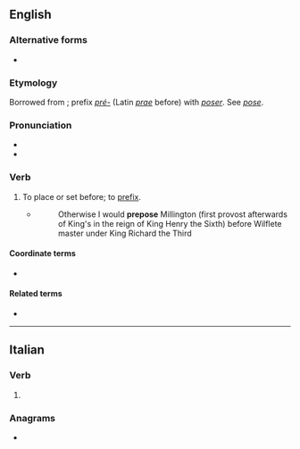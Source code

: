 {{also|préposé|prépose}}
==English==

===Alternative forms===
* {{l|en|præpose}} {{qualifier|archaic|rare}}

===Etymology===
Borrowed from {{bor|en|fr|préposer}}; prefix ''[[pré-]]'' (Latin ''[[prae]]'' before) with ''[[poser]]''. See ''[[pose]]''.

===Pronunciation===
* {{IPA|en|/pɹiːˈpəʊz/}}
* {{rhymes|en|əʊz|s=2}}

===Verb===
{{en-verb}}

# {{lb|en|transitive}} To place or set before; to [[prefix]].
#* {{RQ:Fuller Cambridge}}
#*:Otherwise I would '''prepose''' Millington (first provost afterwards of King's in the reign of King Henry the Sixth) before Wilflete master under King Richard the Third

====Coordinate terms====
* {{l|en|postpose}}

====Related terms====
* {{l|en|preposition}}

----

==Italian==

===Verb===
{{head|it|verb form}}

# {{inflection of|it|preporre||3|s|phis}}

===Anagrams===
* {{anagrams|it|a=eeopprs|propese|seppero}}